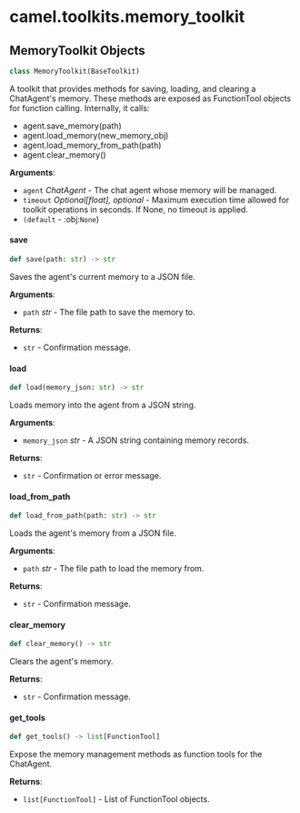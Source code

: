 <a id="camel.toolkits.memory_toolkit"></a>

# camel.toolkits.memory\_toolkit

<a id="camel.toolkits.memory_toolkit.MemoryToolkit"></a>

## MemoryToolkit Objects

```python
class MemoryToolkit(BaseToolkit)
```

A toolkit that provides methods for saving, loading, and clearing a
ChatAgent's memory.
These methods are exposed as FunctionTool objects for
function calling. Internally, it calls:
- agent.save_memory(path)
- agent.load_memory(new_memory_obj)
- agent.load_memory_from_path(path)
- agent.clear_memory()

**Arguments**:

- `agent` _ChatAgent_ - The chat agent whose memory will be managed.
- `timeout` _Optional[float], optional_ - Maximum execution time allowed for
  toolkit operations in seconds. If None, no timeout is applied.
- `(default` - :obj:`None`)

<a id="camel.toolkits.memory_toolkit.MemoryToolkit.save"></a>

#### save

```python
def save(path: str) -> str
```

Saves the agent's current memory to a JSON file.

**Arguments**:

- `path` _str_ - The file path to save the memory to.
  

**Returns**:

- `str` - Confirmation message.

<a id="camel.toolkits.memory_toolkit.MemoryToolkit.load"></a>

#### load

```python
def load(memory_json: str) -> str
```

Loads memory into the agent from a JSON string.

**Arguments**:

- `memory_json` _str_ - A JSON string containing memory records.
  

**Returns**:

- `str` - Confirmation or error message.

<a id="camel.toolkits.memory_toolkit.MemoryToolkit.load_from_path"></a>

#### load\_from\_path

```python
def load_from_path(path: str) -> str
```

Loads the agent's memory from a JSON file.

**Arguments**:

- `path` _str_ - The file path to load the memory from.
  

**Returns**:

- `str` - Confirmation message.

<a id="camel.toolkits.memory_toolkit.MemoryToolkit.clear_memory"></a>

#### clear\_memory

```python
def clear_memory() -> str
```

Clears the agent's memory.

**Returns**:

- `str` - Confirmation message.

<a id="camel.toolkits.memory_toolkit.MemoryToolkit.get_tools"></a>

#### get\_tools

```python
def get_tools() -> list[FunctionTool]
```

Expose the memory management methods as function tools
for the ChatAgent.

**Returns**:

- `list[FunctionTool]` - List of FunctionTool objects.


